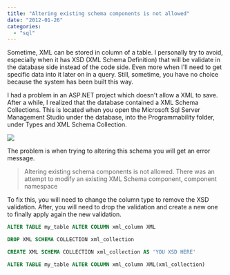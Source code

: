 ```yaml
---
title: "Altering existing schema components is not allowed"
date: "2012-01-26"
categories: 
  - "sql"
---
```


Sometime, XML can be stored in column of a table. 
I personally try to avoid, especially when it has XSD (XML Schema Definition) that will be validate in the database side instead of the code side. 
Even more when I'll need to get specific data into it later on in a query. Still, sometime, you have no choice because the system has been built this way.

I had a problem in an ASP.NET project which doesn't allow a XML to save. After a while, I realized that the database contained a XML Schema Collections.
This is located when you open the Microsoft Sql Server Management Studio under the database, into the Programmability folder, under Types and XML Schema Collection.

![](/images/blog/Snap-2012-01-26-at-10.35.10-241x400.png)

The problem is when trying to altering this schema you will get an error message.

> Altering existing schema components is not allowed. There was an attempt to modify an existing XML Schema component, component namespace

To fix this, you will need to change the column type to remove the XSD validation. After, you will need to drop the validation and create a new one to finally apply again the new validation.


```sql
ALTER TABLE my_table ALTER COLUMN xml_column XML

DROP XML SCHEMA COLLECTION xml_collection

CREATE XML SCHEMA COLLECTION xml_collection AS 'YOU XSD HERE'

ALTER TABLE my_table ALTER COLUMN xml_column XML(xml_collection)
```